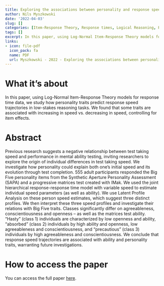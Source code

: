 ```yaml
---
title: Exploring the associations between personality and response speed trajectories in low-stakes intelligence tests
author: Nils Myszkowski
date: '2022-04-03'
slug: []
categories: [Item-Response Theory, Response times, Logical Reasoning, Personality]
tags: []
excerpt: In this paper, using Log-Normal Item-Response Theory models for response time data, we study how personality traits predict response speed trajectories in low-stakes reasoning tasks. We found that some traits are associated with increasing in speed vs. decreasing in speed, controlling for item effects.
links:
- icon: file-pdf
  icon_pack: fa
  name: PDF
  url: Myszkowski - 2022 - Exploring the associations between personality and.pdf
---
```


# What it's about

In this paper, using Log-Normal Item-Response Theory models for response time data, we study how personality traits predict response speed trajectories in low-stakes reasoning tasks. We found that some traits are associated with increasing in speed vs. decreasing in speed, controlling for item effects.

# Abstract

Previous research suggests a negative relationship between test taking speed and performance in mental ability testing, inviting researchers to explore the origin of individual differences in test taking speed. We investigate how personality could explain both one's initial speed and its evolution through test completion. 555 adult participants responded the Big Five personality items from the Synthetic Aperture Personality Assessment (SAPA) and a progressive matrices test created with IMak. We used the joint hierarchical response-response time model with variable speed to estimate individual speed parameters (as well as ability). We use Latent Profile Analysis on these person speed estimates, which suggest three distinct profiles. We then interpret these three speed profiles and investigate their relations with Big Five traits. Classes significantly differ on agreeableness, conscientiousness and openness – as well as the matrices test ability. “Hasty” (class 1) individuals are characterized by low openness and ability, “absorbed” (class 2) individuals by high ability and openness, low agreeableness and conscientiousness, and “precautious” (class 3) individuals by high agreeableness and conscientiousness. We conclude that response speed trajectories are associated with ability and personality traits, warranting future investigations.


# How to access the paper

You can access the full paper [here](http://dx.doi.org/10.1016/j.paid.2022.111580).


